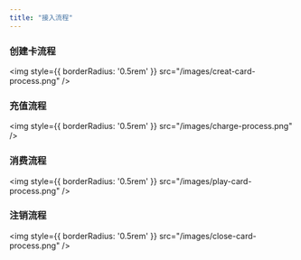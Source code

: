 ```yaml
---
title: "接入流程"
---
```

### 创建卡流程
<img
style={{ borderRadius: '0.5rem' }}
src="/images/creat-card-process.png"
/>

### 充值流程
<img
style={{ borderRadius: '0.5rem' }}
src="/images/charge-process.png"
/>
### 消费流程
<img
style={{ borderRadius: '0.5rem' }}
src="/images/play-card-process.png"
/>
### 注销流程
<img
style={{ borderRadius: '0.5rem' }}
src="/images/close-card-process.png"
/>